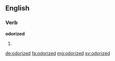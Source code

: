 ==English==

===Verb===
'''odorized'''

# {{en-past of|odorize}}

[[de:odorized]]
[[fa:odorized]]
[[mg:odorized]]
[[sv:odorized]]